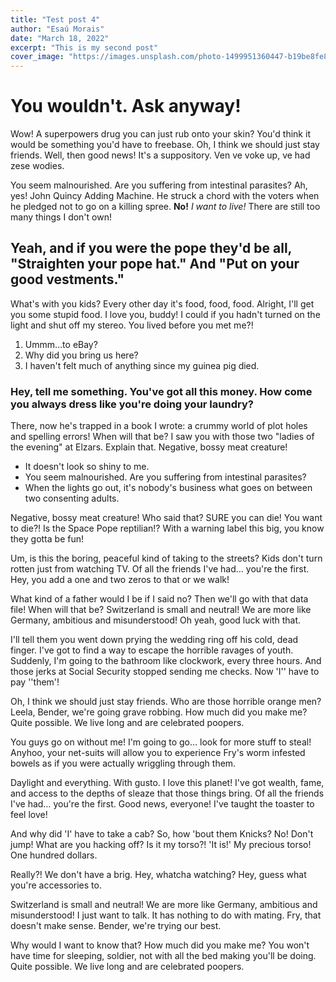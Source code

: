 ```yaml
---
title: "Test post 4"
author: "Esaú Morais"
date: "March 18, 2022"
excerpt: "This is my second post"
cover_image: "https://images.unsplash.com/photo-1499951360447-b19be8fe80f5?ixlib=rb-1.2.1&ixid=MXwxMjA3fDB8MHxwaG90by1wYWdlfHx8fGVufDB8fHw%3D&auto=format&fit=crop&w=800&q=80"
---
```

# You wouldn't. Ask anyway!

Wow! A superpowers drug you can just rub onto your skin? You'd think it would be something you'd have to freebase. Oh, I think we should just stay friends. Well, then good news! It's a suppository. Ven ve voke up, ve had zese wodies.

You seem malnourished. Are you suffering from intestinal parasites? Ah, yes! John Quincy Adding Machine. He struck a chord with the voters when he pledged not to go on a killing spree. __No!__ *I want to live!* There are still too many things I don't own!

## Yeah, and if you were the pope they'd be all, "Straighten your pope hat." And "Put on your good vestments."

What's with you kids? Every other day it's food, food, food. Alright, I'll get you some stupid food. I love you, buddy! I could if you hadn't turned on the light and shut off my stereo. You lived before you met me?!

1. Ummm…to eBay?
2. Why did you bring us here?
3. I haven't felt much of anything since my guinea pig died.

### Hey, tell me something. You've got all this money. How come you always dress like you're doing your laundry?

There, now he's trapped in a book I wrote: a crummy world of plot holes and spelling errors! When will that be? I saw you with those two "ladies of the evening" at Elzars. Explain that. Negative, bossy meat creature!

* It doesn't look so shiny to me.
* You seem malnourished. Are you suffering from intestinal parasites?
* When the lights go out, it's nobody's business what goes on between two consenting adults.

Negative, bossy meat creature! Who said that? SURE you can die! You want to die?! Is the Space Pope reptilian!? With a warning label this big, you know they gotta be fun!

Um, is this the boring, peaceful kind of taking to the streets? Kids don't turn rotten just from watching TV. Of all the friends I've had… you're the first. Hey, you add a one and two zeros to that or we walk!

What kind of a father would I be if I said no? Then we'll go with that data file! When will that be? Switzerland is small and neutral! We are more like Germany, ambitious and misunderstood! Oh yeah, good luck with that.

I'll tell them you went down prying the wedding ring off his cold, dead finger. I've got to find a way to escape the horrible ravages of youth. Suddenly, I'm going to the bathroom like clockwork, every three hours. And those jerks at Social Security stopped sending me checks. Now 'I'' have to pay ''them'!

Oh, I think we should just stay friends. Who are those horrible orange men? Leela, Bender, we're going grave robbing. How much did you make me? Quite possible. We live long and are celebrated poopers.

You guys go on without me! I'm going to go… look for more stuff to steal! Anyhoo, your net-suits will allow you to experience Fry's worm infested bowels as if you were actually wriggling through them.

Daylight and everything. With gusto. I love this planet! I've got wealth, fame, and access to the depths of sleaze that those things bring. Of all the friends I've had… you're the first. Good news, everyone! I've taught the toaster to feel love!

And why did 'I' have to take a cab? So, how 'bout them Knicks? No! Don't jump! What are you hacking off? Is it my torso?! 'It is!' My precious torso! One hundred dollars.

Really?! We don't have a brig. Hey, whatcha watching? Hey, guess what you're accessories to.

Switzerland is small and neutral! We are more like Germany, ambitious and misunderstood! I just want to talk. It has nothing to do with mating. Fry, that doesn't make sense. Bender, we're trying our best.

Why would I want to know that? How much did you make me? You won't have time for sleeping, soldier, not with all the bed making you'll be doing. Quite possible. We live long and are celebrated poopers.
